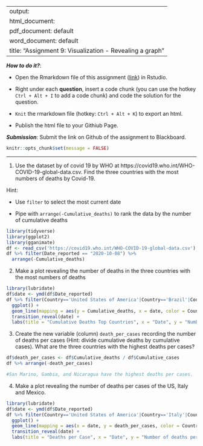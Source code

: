 
---
output: 
  html_document:
  pdf_document: default
  word_document: default
title: "Assignment 9: Visualization - Revealing a graph"
---

***How to do it?***: 

- Open the Rmarkdown file of this assignment ([link](fa2020_assignment9.Rmd)) in Rstudio. 

- Right under each **question**, insert  a code chunk (you can use the hotkey `Ctrl + Alt + I` to add a code chunk) and code the solution for the question. 

- `Knit` the rmarkdown file (hotkey: `Ctrl + Alt + K`) to export an html.  

-  Publish the html file to your Githiub Page. 

***Submission***: Submit the link on Github of the assignment to Blackboard.

```r
knitr::opts_chunk$set(message = FALSE)
```


-------

1. Use the dataset by of covid 19 by WHO at https://covid19.who.int/WHO-COVID-19-global-data.csv. Find the three countries with the most numbers of deaths by Covid-19. 

Hint: 

-  Use `filter` to select the most current date 

-  Pipe with `arrange(-Cumulative_deaths)` to rank the data by the number of cumulative deaths

```r
library(tidyverse)
library(ggplot2)
library(gganimate)
df <- read_csv('https://covid19.who.int/WHO-COVID-19-global-data.csv')
df %>% filter(Date_reported == "2020-10-08") %>%
  arrange(-Cumulative_deaths)
```


2. Make a plot revealing the number of deaths in the three countries with the most numbers of deaths

```r
library(lubridate)
df$date <- ymd(df$Date_reported)
df %>% filter(Country=='United States of America'|Country=='Brazil'|Country=='India') %>%
  ggplot() +
  geom_line(mapping = aes(y = Cumulative_deaths, x = date, color = Country)) +
  transition_reveal(date) +
  labs(title = "Cumulative Deaths Top Countries", x = "Date", y = "Number of deaths")
```

3. Create the new variable (column) `death_per_cases` recording the number of deaths per cases (Hint: divide cumulative deaths by cumulative cases).  What are the three countries with the highest deaths per cases? 

```r
df$death_per_cases <- df$Cumulative_deaths / df$Cumulative_cases
df %>% arrange(-death_per_cases)

#San Marino, Gambia, and Nicaragua have the highest deaths per cases.
```

4. Make a plot revealing the number of deaths per cases of the US, Italy and Mexico. 

```r
library(lubridate)
df$date <- ymd(df$Date_reported)
df %>% filter(Country=='United States of America'|Country=='Italy'|Country=='Mexico')  %>%
  ggplot() +
  geom_line(mapping = aes(x = date, y = death_per_cases, color = Country))+
  transition_reveal(date) +
  labs(title = "Deaths per Case", x = "Date", y = "Number of deaths per case")
```

